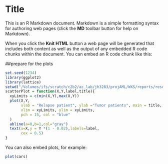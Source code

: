 Title
========================================================

This is an R Markdown document. Markdown is a simple formatting syntax for authoring web pages (click the **MD** toolbar button for help on Markdown).

When you click the **Knit HTML** button a web page will be generated that includes both content as well as the output of any embedded R code chunks within the document. You can embed an R code chunk like this:

##prepare for the plots
```r
set.seed(1234)
library(ggplot2)
library(lattice)
setwd("/Volumes/ifs/scratch/c2b2/ac_lab/jh3283/projAML/WXS/reports/result_labmetgNov")
scatterPlot = function(X,Y,label,title){
  xyLimits = c(min(X,Y),max(X,Y))
  plot(X,Y,
       xlab = "Relapse patient", ylab ="Tumor patients", main = title,
       xlim = xyLimits, ylim = xyLimits,
       pch = 15, col = "blue"
  )
  abline(a=0,b=1,col="gray")
  text(x=X,y = Y *(1 - 0.02),labels=label,
       cex = 0.5)
}

```

You can also embed plots, for example:

```r
plot(cars)
```

